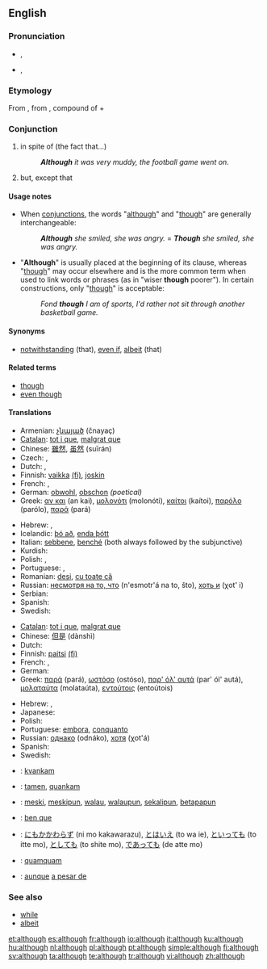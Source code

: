 ==English==

{{rank|bed|living|view|532|although|knowledge|hath|table}}

===Pronunciation===
* {{a|UK}} {{IPA|/ɔːlˈðəʊ/}}, {{SAMPA|/O:l"D@U/}}
*: {{rhymes|əʊ}}
* {{a|US}} {{IPA|/ɔlˈðoʊ/}}, {{SAMPA|/Ol"DoU/}}
*: {{audio|en-us-although.ogg|Audio (US)}}
*: {{rhymes|oʊ}}

===Etymology===
From {{etyl|enm|en}}, from {{etyl|ang|en}} {{term|althagh||lang=enm}}, compound of {{term|eall||lang=ang|all (emphatic)}} + {{term|þeah||lang=ang|though}}

===Conjunction===
{{en-conj}}

# in spite of (the fact that...)
#: '''''Although''' it was very muddy, the football game went on''.
# but, except that

====Usage notes====
* When [[conjunction]]s, the words "[[although]]" and "[[though]]" are generally interchangeable:
*: '''''Although''' she smiled, she was angry.'' = '''''Though''' she smiled, she was angry.''
* "'''Although'''" is usually placed at the beginning of its clause, whereas "[[though]]" may occur elsewhere and is the more common term when used to link words or phrases (as in "wiser '''though''' poorer"). In certain constructions, only "[[though]]" is acceptable:
*: ''Fond '''though''' I am of sports, I'd rather not sit through another basketball game.''

====Synonyms====
* {{i-c|in spite of}} [[notwithstanding]] (that), [[even if]], [[albeit]] (that)

====Related terms====
* [[though]]
* [[even though]]

====Translations====
{{trans-top|in spite of}}
* Armenian: [[չնայած]] (čnayaç)
* [[Catalan]]: [[tot i que]], [[malgrat que]]
* Chinese: [[雖然]], [[虽然]] (suīrán)
* Czech: {{t-|cs|ač}}, {{t-|cs|ačkoliv}}
* Dutch: {{t+|nl|hoewel}}, {{t+|nl|alhoewel}}
* Finnish: [[vaikka]] [[:fi:vaikka|(fi)]], [[joskin]]
* French: {{t+|fr|bien que}}, {{t+|fr|quoique}}
* German: [[obwohl]], [[obschon]] ''(poetical)''
* Greek: [[αν και]] (an kai), [[μολονότι]] (molonóti), [[καίτοι]] (kaítoi), [[παρόλο]] (parólo), [[παρά]] (pará)
{{trans-mid}}
* Hebrew: {{he-translation|למרות ש-|lamrót shé}}, {{he-translation|אף על פי ש-|af al pí shé}}
* Icelandic: [[þó að]], [[enda þótt]]
* Italian: [[sebbene]], [[benché]] (both always followed by the subjunctive)
* Kurdish: {{t|ku|ئه‌گه‌رچی|tr=egerçi|sc=ku-Arab}}
* Polish: {{t+|pl|chociaż}}, {{t|pl|mimo że}}
* Portuguese: {{t+|pt|embora}}, {{t+|pt|conquanto}}
* Romanian: [[deşi]], [[cu toate că]]
* Russian: [[несмотря на то, что]] (n'esmotr'á na to, što), [[хоть и]] (χot' i)
* Serbian: {{t-|sr|mada}}
* Spanish: {{t+|es|aunque}}
* Swedish: {{t|sv|fastän}}
{{trans-bottom}}

{{trans-top|but}}
* [[Catalan]]: [[tot i que]], [[malgrat que]]
* Chinese: [[但是]] (dànshì)
* Dutch: {{t+|nl|hoewel}}
* Finnish: [[paitsi]] [[:fi:paitsi|(fi)]]
* French: {{t+|fr|bien que}}, {{t+|fr|quoique}}
* German: {{t+|de|trotzdem}}
* Greek: [[παρά]] (pará), [[ωστόσο]] (ostóso), [[παρ' όλ' αυτά]] (par' ól' autá), [[μολαταύτα]] (molataúta), [[εντούτοις]] (entoútois)
{{trans-mid}}
* Hebrew: {{he-translation|אבל|avál}}, {{he-translation|אלא ש-|éla shé}}
* Japanese: {{t-|ja|でも|tr=de mo|sc=Jpan}}
* Polish: {{t|pl|jednakże}}
* Portuguese: [[embora]], [[conquanto]]
* Russian: [[однако]] (odnáko), [[хотя]] (χot'á)
* Spanish: {{t+|es|aunque}}
* Swedish: {{t|sv|men}}
{{trans-bottom}}

{{checktrans-top}}
* {{ttbc|Esperanto}}: [[kvankam]]
* {{ttbc|Ido}}: [[tamen]], [[quankam]]
* {{ttbc|Indonesian}}: [[meski]], [[meskipun]], [[walau]], [[walaupun]], [[sekalipun]], [[betapapun]]
* {{ttbc|Interlingua}}: [[ben que]]
* {{ttbc|Japanese}}: [[にもかかわらず]] (ni mo kakawarazu), [[とはいえ]] (to wa ie), [[といっても]] (to itte mo), [[としても]] (to shite mo), [[であっても]] (de atte mo)
* {{ttbc|Latin}}: [[quamquam]]
* {{ttbc|Spanish}}: [[aunque]] [[a pesar de]]
{{trans-bottom}}

===See also===
* [[while]]
* [[albeit]]

[[et:although]]
[[es:although]]
[[fr:although]]
[[io:although]]
[[it:although]]
[[ku:although]]
[[hu:although]]
[[nl:although]]
[[pl:although]]
[[pt:although]]
[[simple:although]]
[[fi:although]]
[[sv:although]]
[[ta:although]]
[[te:although]]
[[tr:although]]
[[vi:although]]
[[zh:although]]